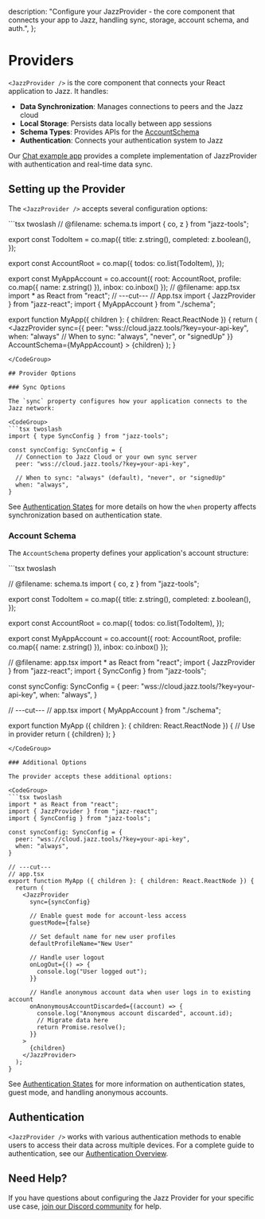   description: "Configure your JazzProvider - the core component that connects your app to Jazz, handling sync, storage, account schema, and auth.",
};


# Providers

`<JazzProvider />` is the core component that connects your React application to Jazz. It handles:

- **Data Synchronization**: Manages connections to peers and the Jazz cloud
- **Local Storage**: Persists data locally between app sessions
- **Schema Types**: Provides APIs for the [AccountSchema](/docs/schemas/accounts-and-migrations)
- **Authentication**: Connects your authentication system to Jazz

Our [Chat example app](https://jazz.tools/examples#chat) provides a complete implementation of JazzProvider with authentication and real-time data sync.

## Setting up the Provider

The `<JazzProvider />` accepts several configuration options:

<CodeGroup>
```tsx twoslash
// @filename: schema.ts
import { co, z } from "jazz-tools";

export const TodoItem = co.map({
  title: z.string(),
  completed: z.boolean(),
});

export const AccountRoot = co.map({
  todos: co.list(TodoItem),
});

export const MyAppAccount = co.account({
  root: AccountRoot,
  profile: co.map({ name: z.string() }),
  inbox: co.inbox()
});
// @filename: app.tsx
import * as React from "react";
// ---cut---
// App.tsx
import { JazzProvider } from "jazz-react";
import { MyAppAccount } from "./schema";

export function MyApp({ children }: { children: React.ReactNode }) {
  return (
    <JazzProvider
      sync={{
        peer: "wss://cloud.jazz.tools/?key=your-api-key",
        when: "always" // When to sync: "always", "never", or "signedUp"
      }}
      AccountSchema={MyAppAccount}
    >
      {children}
    </JazzProvider>
  );
}
```
</CodeGroup>

## Provider Options

### Sync Options

The `sync` property configures how your application connects to the Jazz network:

<CodeGroup>
```tsx twoslash
import { type SyncConfig } from "jazz-tools";

const syncConfig: SyncConfig = {
  // Connection to Jazz Cloud or your own sync server
  peer: "wss://cloud.jazz.tools/?key=your-api-key",

  // When to sync: "always" (default), "never", or "signedUp"
  when: "always",
}
```
</CodeGroup>

See [Authentication States](/docs/authentication/authentication-states#controlling-sync-for-different-authentication-states) for more details on how the `when` property affects synchronization based on authentication state.

### Account Schema

The `AccountSchema` property defines your application's account structure:

<CodeGroup>
```tsx twoslash

// @filename: schema.ts
import { co, z } from "jazz-tools";

export const TodoItem = co.map({
  title: z.string(),
  completed: z.boolean(),
});

export const AccountRoot = co.map({
  todos: co.list(TodoItem),
});

export const MyAppAccount = co.account({
  root: AccountRoot,
  profile: co.map({ name: z.string() }),
  inbox: co.inbox()
});

// @filename: app.tsx
import * as React from "react";
import { JazzProvider } from "jazz-react";
import { SyncConfig } from "jazz-tools";

const syncConfig: SyncConfig = {
  peer: "wss://cloud.jazz.tools/?key=your-api-key",
  when: "always",
}

// ---cut---
// app.tsx
import { MyAppAccount } from "./schema";

export function MyApp ({ children }: { children: React.ReactNode }) {
  // Use in provider
  return (
    <JazzProvider
      sync={syncConfig}
      AccountSchema={MyAppAccount}
    >
      {children}
    </JazzProvider>
  );
}
```
</CodeGroup>

### Additional Options

The provider accepts these additional options:

<CodeGroup>
```tsx twoslash
import * as React from "react";
import { JazzProvider } from "jazz-react";
import { SyncConfig } from "jazz-tools";

const syncConfig: SyncConfig = {
  peer: "wss://cloud.jazz.tools/?key=your-api-key",
  when: "always",
}

// ---cut---
// app.tsx
export function MyApp ({ children }: { children: React.ReactNode }) {
  return (
    <JazzProvider
      sync={syncConfig}

      // Enable guest mode for account-less access
      guestMode={false}

      // Set default name for new user profiles
      defaultProfileName="New User"

      // Handle user logout
      onLogOut={() => {
        console.log("User logged out");
      }}

      // Handle anonymous account data when user logs in to existing account
      onAnonymousAccountDiscarded={(account) => {
        console.log("Anonymous account discarded", account.id);
        // Migrate data here
        return Promise.resolve();
      }}
    >
      {children}
    </JazzProvider>
  );
}
```
</CodeGroup>

See [Authentication States](/docs/authentication/authentication-states) for more information on authentication states, guest mode, and handling anonymous accounts.

## Authentication

`<JazzProvider />` works with various authentication methods to enable users to access their data across multiple devices. For a complete guide to authentication, see our [Authentication Overview](/docs/authentication/overview).

## Need Help?

If you have questions about configuring the Jazz Provider for your specific use case, [join our Discord community](https://discord.gg/utDMjHYg42) for help.
